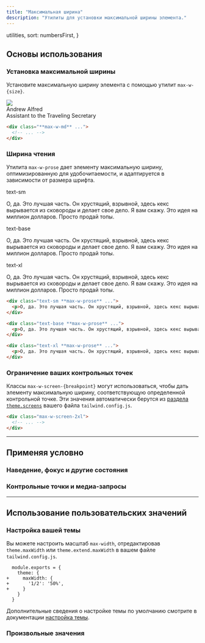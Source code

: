 ```yaml
---
title: "Максимальная ширина"
description: "Утилиты для установки максимальной ширины элемента."
---
```



  utilities,
  sort: numbersFirst,
}

## Основы использования

### Установка максимальной ширины

Установите максимальную ширину элемента с помощью утилит `max-w-{size}`.

<Example resizable>
  <div class="overflow-hidden relative max-w-md mx-auto bg-white shadow-lg ring-1 ring-black/5 rounded-xl flex items-center gap-6">
    <img class="absolute -left-6 w-28 h-28 rounded-full shadow-lg" src="https://images.unsplash.com/photo-1501196354995-cbb51c65aaea?ixlib=rb-1.2.1&ixid=MnwxMjA3fDB8MHxwaG90by1wYWdlfHx8fGVufDB8fHx8&auto=format&fit=facearea&facepad=4&w=256&h=256&q=80" />
    <div class="min-w-0 py-5 pl-28 pr-5">
      <div class="text-gray-900 font-medium text-sm sm:text-base truncate">Andrew Alfred</div>
      <div class="text-gray-500 font-medium text-sm sm:text-base leading-tight truncate">Assistant to the Traveling Secretary</div>
    </div>
  </div>
</Example>

```html
<div class="**max-w-md** ...">
  <!-- ... -->
</div>
```

### Ширина чтения

Утилита `max-w-prose` дает элементу максимальную ширину, оптимизированную для удобочитаемости, и адаптируется в зависимости от размера шрифта.

<Example>
  <div class="space-y-8">
    <div>
      <span class="font-medium text-sm text-gray-500 font-mono mb-3">text-sm</span>
      <div class="max-w-prose text-sm font-medium text-gray-900">
        <p>О, да. Это лучшая часть. Он хрустящий, взрывной, здесь кекс вырывается из сковороды и делает свое дело. Я вам скажу. Это идея на миллион долларов. Просто продай топы.</p>
      </div>
    </div>
    <div>
      <span class="font-medium text-sm text-gray-500 font-mono mb-3">text-base</span>
      <div class="max-w-prose text-base font-medium text-gray-900">
        <p>О, да. Это лучшая часть. Он хрустящий, взрывной, здесь кекс вырывается из сковороды и делает свое дело. Я вам скажу. Это идея на миллион долларов. Просто продай топы.</p>
      </div>
    </div>
    <div>
      <span class="font-medium text-sm text-gray-500 font-mono mb-3">text-xl</span>
      <div class="max-w-prose text-xl font-medium text-gray-900">
        <p>О, да. Это лучшая часть. Он хрустящий, взрывной, здесь кекс вырывается из сковороды и делает свое дело. Я вам скажу. Это идея на миллион долларов. Просто продай топы.</p>
      </div>
    </div>
  </div>
</Example>

```html
<div class="text-sm **max-w-prose** ...">
  <p>О, да. Это лучшая часть. Он хрустящий, взрывной, здесь кекс вырывается из сковороды и делает свое дело. Я вам скажу. Это идея на миллион долларов. Просто продай топы.</p>
</div>

<div class="text-base **max-w-prose** ...">
  <p>О, да. Это лучшая часть. Он хрустящий, взрывной, здесь кекс вырывается из сковороды и делает свое дело. Я вам скажу. Это идея на миллион долларов. Просто продай топы.</p>
</div>

<div class="text-xl **max-w-prose** ...">
  <p>О, да. Это лучшая часть. Он хрустящий, взрывной, здесь кекс вырывается из сковороды и делает свое дело. Я вам скажу. Это идея на миллион долларов. Просто продай топы.</p>
</div>
```

### Ограничение ваших контрольных точек

Классы `max-w-screen-{breakpoint}` могут использоваться, чтобы дать элементу максимальную ширину, соответствующую определенной контрольной точке. Эти значения автоматически берутся из [раздела `theme.screens`](/docs/theme#screens) вашего файла `tailwind.config.js`.

```html
<div class="max-w-screen-2xl">
  <!-- ... -->
</div>
```

---

## <Heading ignore>Применяя условно</Heading>

### <Heading ignore>Наведение, фокус и другие состояния</Heading>

<HoverFocusAndOtherStates defaultClass="max-w-sm" featuredClass="max-w-lg" />

### <Heading ignore>Контрольные точки и медиа-запросы</Heading>

<BreakpointsAndMediaQueries defaultClass="max-w-sm" featuredClass="max-w-lg" />

---

## Использование пользовательских значений

### Настройка вашей темы

Вы можете настроить масштаб `max-width`, отредактировав `theme.maxWidth` или `theme.extend.maxWidth` в вашем файле `tailwind.config.js`.

```diff-js tailwind.config.js
  module.exports = {
    theme: {
+     maxWidth: {
+       '1/2': '50%',
+     }
    }
  }
```

Дополнительные сведения о настройке темы по умолчанию смотрите в документации [настройка темы](/docs/theme#customizing-the-default-theme).

### Произвольные значения

<ArbitraryValues property="max-width" featuredClass="max-w-[50%]" />
